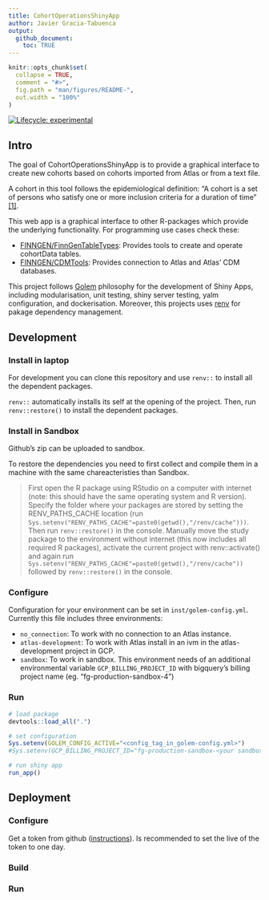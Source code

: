 ```yaml
---
title: CohortOperationsShinyApp
author: Javier Gracia-Tabuenca
output:
  github_document:
    toc: TRUE
---
```


<!-- README.md is generated from README.Rmd. Please edit that file -->

```r
knitr::opts_chunk$set(
  collapse = TRUE,
  comment = "#>",
  fig.path = "man/figures/README-",
  out.width = "100%"
)
```

<!-- badges: start -->
[![Lifecycle: experimental](https://img.shields.io/badge/lifecycle-experimental-orange.svg)](https://lifecycle.r-lib.org/articles/stages.html#experimental)
<!-- badges: end -->

## Intro

The goal of CohortOperationsShinyApp is to provide a graphical interface to create new cohorts based on cohorts imported from Atlas or from a text file. 

A cohort in this tool follows the epidemiological definition: "A cohort is a set of persons who satisfy one or more inclusion criteria for a duration of time" [[1]](https://ohdsi.github.io/TheBookOfOhdsi/Cohorts.html#what-is-a-cohort). 

This web app is a graphical interface to other R-packages which provide the underlying functionality. 
For programming use cases check these: 

- [FINNGEN/FinnGenTableTypes](https://github.com/FINNGEN/FinnGenTableTypes): Provides tools to create and operate cohortData tables. 
- [FINNGEN/CDMTools](https://github.com/FINNGEN/CDMTools): Provides connection to Atlas and Atlas' CDM databases. 

This project follows [Golem](https://engineering-shiny.org/golem.html) philosophy for the development of Shiny Apps, including modularisation, unit testing, shiny server testing, yalm configuration, and dockerisation. Moreover, this projects uses [renv](https://rstudio.github.io/renv/articles/renv.html) for pakage dependency management. 

## Development 

### Install in laptop 
For development you can clone this repository and use `renv::` to install all the dependent packages. 

`renv::` automatically installs its self at the opening of the project. Then, run `renv::restore()` to install the dependent packages. 

### Install in Sandbox 
Github's zip can be uploaded to sandbox. 

To restore the dependencies you need to first collect and compile them in a machine with the same chareacteristies than Sandbox. 

>First open the R package using RStudio on a computer with internet (note: this should have the same operating system and R version). Specify the folder where your packages are stored by setting the RENV_PATHS_CACHE location (run `Sys.setenv("RENV_PATHS_CACHE"=paste0(getwd(),"/renv/cache")))`. Then run `renv::restore()` in the console. Manually move the study package to the environment without internet (this now includes all required R packages), activate the current project with renv::activate() and again run `Sys.setenv("RENV_PATHS_CACHE"=paste0(getwd(),"/renv/cache"))` followed by `renv::restore()` in the console.

### Configure 
Configuration for your environment can be set in `inst/golem-config.yml`. Currently this file includes three environments: 

- `no_connection`: To work with no connection to an Atlas instance. 
- `atlas-development`: To work with Atlas install in an ivm in the atlas-development project in GCP.  
- `sandbox`: To work in sandbox. This environment needs of an additional environmental variable `GCP_BILLING_PROJECT_ID` with bigquery's billing project name (eg. "fg-production-sandbox-4") 

### Run 

```r
# load package
devtools::load_all(".")

# set configuration 
Sys.setenv(GOLEM_CONFIG_ACTIVE="<config_tag_in_golem-config.yml>")
#Sys.setenv(GCP_BILLING_PROJECT_ID="fg-production-sandbox-<your sandbox number>" ) # if in sandbox

# run shiny app
run_app()
```


## Deployment 

### Configure

Get a token from github ([instructions](https://docs.github.com/en/authentication/keeping-your-account-and-data-secure/creating-a-personal-access-token)). Is recommended to set the live of the token to one day. 


### Build



### Run 





















